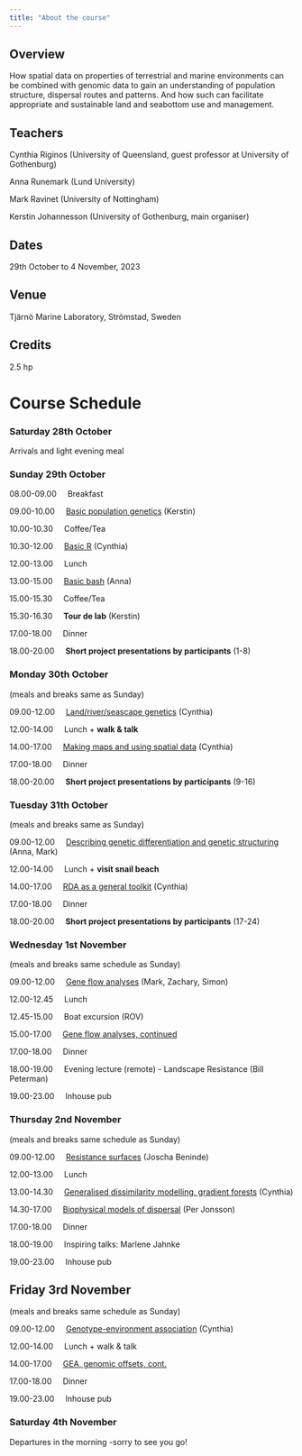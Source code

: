 ```yaml
---
title: "About the course"
---
```


## Overview

How spatial data on properties of terrestrial and marine environments can be combined with genomic data to gain an understanding of population structure, dispersal routes and patterns. And how such can facilitate appropriate and sustainable land and seabottom use and management.

## Teachers

Cynthia Riginos (University of Queensland, guest professor at University of Gothenburg)

Anna Runemark (Lund University)

Mark Ravinet (University of Nottingham)

Kerstin Johannesson (University of Gothenburg, main organiser)

## Dates

29th October to 4 November, 2023

## Venue

Tjärnö Marine Laboratory, Strömstad, Sweden

## Credits

2.5 hp

# Course Schedule

### Saturday 28th October

Arrivals and light evening meal

### Sunday 29th October

08.00-09.00     Breakfast

09.00-10.00     [Basic population genetics](basic-population-genetics.qmd) (Kerstin)

10.00-10.30     Coffee/Tea

10.30-12.00     [Basic R](basicR.qmd) (Cynthia)

12.00-13.00     Lunch

13.00-15.00     [Basic bash](basic-bash) (Anna)

15.00-15.30     Coffee/Tea

15.30-16.30     **Tour de lab** (Kerstin)

17.00-18.00     Dinner

18.00-20.00     **Short project presentations by participants** (1-8)

### Monday 30th October

(meals and breaks same as Sunday)

09.00-12.00     [Land/river/seascape genetics](land-river-sea.qmd) (Cynthia)

12.00-14.00     Lunch + **walk & talk**

14.00-17.00     [Making maps and using spatial data](maps-spatial-data.qmd) (Cynthia)

17.00-18.00     Dinner

18.00-20.00     **Short project presentations by participants** (9-16)

### Tuesday 31th October

(meals and breaks same as Sunday)

09.00-12.00     [Describing genetic differentiation and genetic structuring](genetic-dif.qmd) (Anna, Mark)

12.00-14.00     Lunch + **visit snail beach**

14.00-17.00     [RDA as a general toolkit](RDA.qmd) (Cynthia)

17.00-18.00     Dinner

18.00-20.00     **Short project presentations by participants** (17-24)

### Wednesday 1st November

(meals and breaks same schedule as Sunday)

09.00-12.00     [Gene flow analyses](geneflow.qmd) (Mark, Zachary, Simon)

12.00-12.45     Lunch

12.45-15.00     Boat excursion (ROV)

15.00-17.00     [Gene flow analyses, continued](geneflow.qmd)

17.00-18.00     Dinner

18.00-19.00     Evening lecture (remote) - Landscape Resistance (Bill Peterman)

19.00-23.00     Inhouse pub

### Thursday 2nd November

(meals and breaks same schedule as Sunday)

09.00-12.00     [Resistance surfaces](resistance.qmd) (Joscha Beninde)

12.00-13.00     Lunch

13.00-14.30     [Generalised dissimilarity modelling, gradient forests](GDM.qmd) (Cynthia)

14.30-17.00     [Biophysical models of dispersal](biophysical.qmd) (Per Jonsson)

17.00-18.00     Dinner

18.00-19.00     Inspiring talks: Marlene Jahnke

19.00-23.00     Inhouse pub

## Friday 3rd November

(meals and breaks same schedule as Sunday)

09.00-12.00     [Genotype-environment association](GEA.qmd) (Cynthia)

12.00-14.00     Lunch + walk & talk

14.00-17.00     [GEA, genomic offsets, cont.](GEA.qmd)

17.00-18.00     Dinner

19.00-23.00     Inhouse pub

### Saturday 4th November

Departures in the morning -sorry to see you go!
